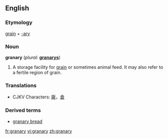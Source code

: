 ==English==

===Etymology===
[[grain]] + [[-ary]]

===Noun===
'''granary'''  (''plural:'' '''[[granarys]]''')
# A storage facility for [[grain]] or sometimes animal feed.  It may also refer to a fertile region of grain.

===Translations===
*CJKV Characters: [[厫]]，[[倉]]

===Derived terms===
*[[granary bread]]

[[fr:granary]]
[[vi:granary]]
[[zh:granary]]